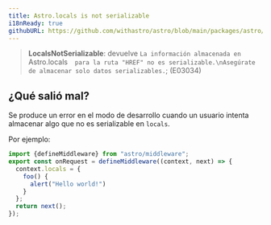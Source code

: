 ```yaml
---
title: Astro.locals is not serializable
i18nReady: true
githubURL: https://github.com/withastro/astro/blob/main/packages/astro/src/core/errors/errors-data.ts
---
```


> **LocalsNotSerializable**: 
            devuelve `La información almacenada en `Astro.locals`  para la ruta "HREF" no es serializable.\nAsegúrate de almacenar solo datos serializables.`;
         (E03034)

## ¿Qué salió mal?
Se produce un error en el modo de desarrollo cuando un usuario intenta almacenar algo que no es serializable en `locals`.

Por ejemplo:
```ts
import {defineMiddleware} from "astro/middleware";
export const onRequest = defineMiddleware((context, next) => {
  context.locals = {
    foo() {
      alert("Hello world!")
    }
  };
  return next();
});
```


